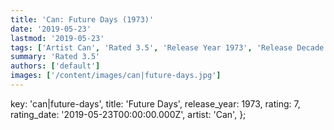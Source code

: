 ```yaml
---
title: 'Can: Future Days (1973)'
date: '2019-05-23'
lastmod: '2019-05-23'
tags: ['Artist Can', 'Rated 3.5', 'Release Year 1973', 'Release Decade 1970']
summary: 'Rated 3.5'
authors: ['default']
images: ['/content/images/can|future-days.jpg']
---
```


  key: 'can|future-days',
  title: 'Future Days',
  release_year: 1973,
  rating: 7,
  rating_date: '2019-05-23T00:00:00.000Z',
  artist: 'Can',
};

<MusicRating data={data} />
